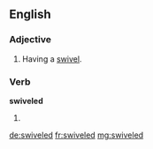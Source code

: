 ==English==

===Adjective===
{{head|en}}

# Having a [[swivel]].

===Verb===
'''swiveled'''

# {{context|US|lang=en}} {{en-past of|swivel}}

[[de:swiveled]]
[[fr:swiveled]]
[[mg:swiveled]]